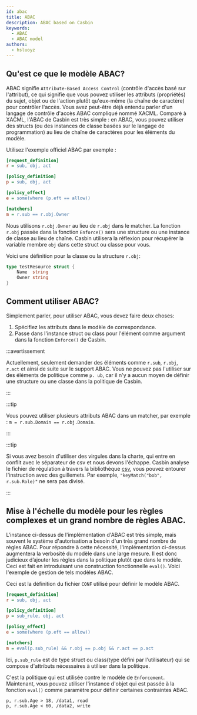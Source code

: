 ```yaml
---
id: abac
title: ABAC
description: ABAC based on Casbin
keywords:
  - ABAC
  - ABAC model
authors:
  - hsluoyz
---
```


## Qu'est ce que le modèle ABAC?

ABAC signifie `Attribute-Based Access Control` (contrôle d'accès basé sur l'attribut), ce qui signifie que vous pouvez utiliser les attributs (propriétés) du sujet, objet ou de l'action plutôt qu'eux-même (la chaîne de caractère) pour contrôler l'accès. Vous avez peut-être déjà entendu parler d'un langage de contrôle d'accès ABAC compliqué nommé XACML. Comparé à XACML, l'ABAC de Casbin est très simple : en ABAC, vous pouvez utiliser des structs (ou des instances de classe basées sur le langage de programmation) au lieu de chaîne de caractères pour les éléments du modèle.

Utilisez l'exemple officiel ABAC par exemple :

```ini
[request_definition]
r = sub, obj, act

[policy_definition]
p = sub, obj, act

[policy_effect]
e = some(where (p.eft == allow))

[matchers]
m = r.sub == r.obj.Owner
```

Nous utilisons `r.obj.Owner` au lieu de `r.obj` dans le matcher. La fonction `r.obj` passée dans la fonction `Enforce()` sera une structure ou une instance de classe au lieu de chaîne. Casbin utilisera la réflexion pour récupérer la variable membre `obj` dans cette struct ou classe pour vous.

Voici une définition pour la classe ou la structure `r.obj`:

```go
type testResource struct {
    Name  string
    Owner string
}
```

## Comment utiliser ABAC?

Simplement parler, pour utiliser ABAC, vous devez faire deux choses:

1. Spécifiez les attributs dans le modèle de correspondance.
2. Passe dans l'instance struct ou class pour l'élément comme argument dans la fonction `Enforce()` de Casbin.

:::avertissement

Actuellement, seulement demander des éléments comme `r.sub`, `r.obj`, `r.act` et ainsi de suite sur le support ABAC. Vous ne pouvez pas l'utiliser sur des éléments de politique comme `p. ub`, car il n'y a aucun moyen de définir une structure ou une classe dans la politique de Casbin.

:::

:::tip

Vous pouvez utiliser plusieurs attributs ABAC dans un matcher, par exemple : `m = r.sub.Domain == r.obj.Domain`.

:::

:::tip

Si vous avez besoin d'utiliser des virgules dans la charte, qui entre en conflit avec le séparateur de csv et nous devons l'échappe. Casbin analyse le fichier de régulation à travers la bibliothèque [csv](https://pkg.go.dev/encoding/csv), vous pouvez entourer l'instruction avec des guillemets. Par exemple, `"keyMatch("bob", r.sub.Role)"` ne sera pas divisé.

:::

## Mise à l'échelle du modèle pour les règles complexes et un grand nombre de règles ABAC.

L'instance ci-dessus de l'implémentation d'ABAC est très simple, mais souvent le système d'autorisation a besoin d'un très grand nombre de règles ABAC. Pour répondre à cette nécessité, l'implémentation ci-dessus augmentera la verbosité du modèle dans une large mesure. Il est donc judicieux d’ajouter les règles dans la politique plutôt que dans le modèle. Ceci est fait en introduisant une construction fonctionnelle `eval()`. Voici l'exemple de gestion de tels modèles ABAC.

Ceci est la définition du fichier `CONF` utilisé pour définir le modèle ABAC.

```ini
[request_definition]
r = sub, obj, act

[policy_definition]
p = sub_rule, obj, act

[policy_effect]
e = some(where (p.eft == allow))

[matchers]
m = eval(p.sub_rule) && r.obj == p.obj && r.act == p.act
```

Ici, `p.sub_rule` est de type struct ou class(type défini par l'utilisateur) qui se compose d'attributs nécessaires à utiliser dans la politique.

C'est la politique qui est utilisée contre le modèle de `Enforcement`. Maintenant, vous pouvez utiliser l'instance d'objet qui est passée à la fonction `eval()` comme paramètre pour définir certaines contraintes ABAC.

```csv
p, r.sub.Age > 18, /data1, read
p, r.sub.Age < 60, /data2, write
```

